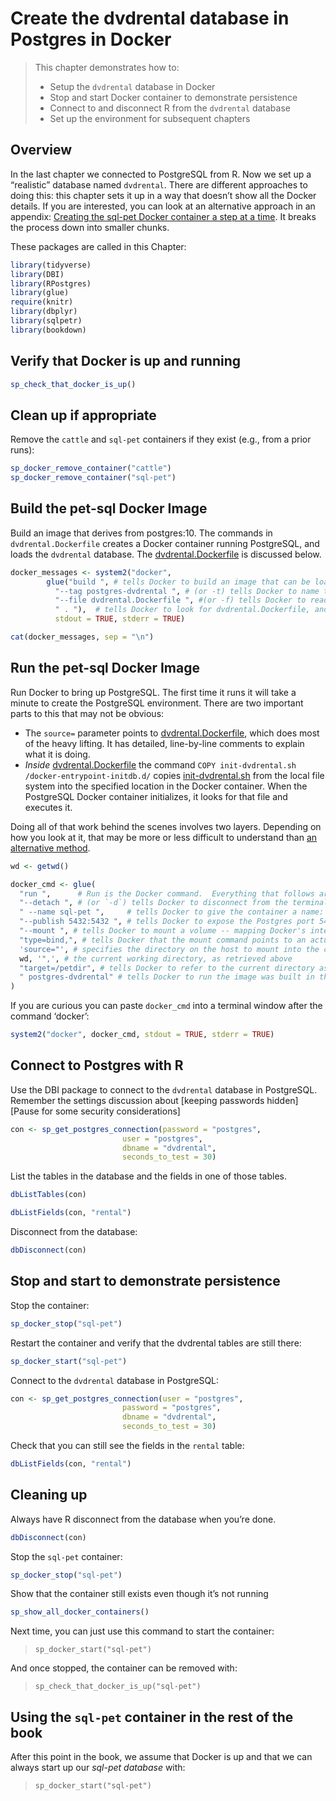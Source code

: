 # Create the dvdrental database in Postgres in Docker {#chapter_setup-dvdrental-db}

> This chapter demonstrates how to:
>
>  * Setup the `dvdrental` database in Docker
>  * Stop and start Docker container to demonstrate persistence
>  * Connect to and disconnect R from the `dvdrental` database
>  * Set up the environment for subsequent chapters

## Overview

In the last chapter we connected to PostgreSQL from R.  Now we set up a "realistic" database named `dvdrental`. There are different approaches to doing this: this chapter sets it up in a way that doesn't show all the Docker details.  If you are interested, you can look at an alternative approach in an appendix: [Creating the sql-pet Docker container a step at a time](#step-at-a-time-docker).  It breaks the process down into smaller chunks.

These packages are called in this Chapter:
```r
library(tidyverse)
library(DBI)
library(RPostgres)
library(glue)
require(knitr)
library(dbplyr)
library(sqlpetr)
library(bookdown)
```

## Verify that Docker is up and running
```r
sp_check_that_docker_is_up()
```

## Clean up if appropriate
Remove the `cattle` and `sql-pet` containers if they exist (e.g., from a prior runs):
```r
sp_docker_remove_container("cattle")
sp_docker_remove_container("sql-pet")
```
## Build the pet-sql Docker Image

Build an image that derives from postgres:10.  The commands in `dvdrental.Dockerfile` creates a Docker container running PostgreSQL, and loads the `dvdrental` database.  The [dvdrental.Dockerfile](./dvdrental.Dockerfile) is discussed below.  
```r

docker_messages <- system2("docker", 
        glue("build ", # tells Docker to build an image that can be loaded as a container
          "--tag postgres-dvdrental ", # (or -t) tells Docker to name the image
          "--file dvdrental.Dockerfile ", #(or -f) tells Docker to read `build` instructions from the dvdrental.Dockerfile
          " . "),  # tells Docker to look for dvdrental.Dockerfile, and files it references, in the current directory
          stdout = TRUE, stderr = TRUE)

cat(docker_messages, sep = "\n")
```

## Run the pet-sql Docker Image
Run Docker to bring up PostgreSQL.  The first time it runs it will take a minute to create the PostgreSQL environment.  There are two important parts to this that may not be obvious:

  * The `source=` parameter points to [dvdrental.Dockerfile](./dvdrental.Dockerfile), which does most of the heavy lifting.  It has detailed, line-by-line comments to explain what it is doing.  
  *  *Inside* [dvdrental.Dockerfile](./dvdrental.Dockerfile) the command `COPY init-dvdrental.sh /docker-entrypoint-initdb.d/` copies  [init-dvdrental.sh](init-dvdrental.sh) from the local file system into the specified location in the Docker container.  When the PostgreSQL Docker container initializes, it looks for that file and executes it. 
  
Doing all of that work behind the scenes involves two layers.  Depending on how you look at it, that may be more or less difficult to understand than [an alternative method]((#step-at-a-time-docker)).

```r
wd <- getwd()

docker_cmd <- glue(
  "run ",      # Run is the Docker command.  Everything that follows are `run` parameters.
  "--detach ", # (or `-d`) tells Docker to disconnect from the terminal / program issuing the command
  " --name sql-pet ",     # tells Docker to give the container a name: `sql-pet`
  "--publish 5432:5432 ", # tells Docker to expose the Postgres port 5432 to the local network with 5432
  "--mount ", # tells Docker to mount a volume -- mapping Docker's internal file structure to the host file structure
  "type=bind,", # tells Docker that the mount command points to an actual file on the host system
  'source="', # specifies the directory on the host to mount into the container at the mount point specified by `target=`
  wd, '",', # the current working directory, as retrieved above
  "target=/petdir", # tells Docker to refer to the current directory as "/petdir" in its file system
  " postgres-dvdrental" # tells Docker to run the image was built in the previous step
)
```

If you are curious you can paste  `docker_cmd` into a terminal window after the command 'docker':
```r
system2("docker", docker_cmd, stdout = TRUE, stderr = TRUE)
```
## Connect to Postgres with R

Use the DBI package to connect to the `dvdrental` database in PostgreSQL.  Remember the settings discussion about [keeping passwords hidden][Pause for some security considerations]

```r
con <- sp_get_postgres_connection(password = "postgres",
                         user = "postgres",
                         dbname = "dvdrental",
                         seconds_to_test = 30)
```

List the tables in the database and the fields in one of those tables.  
```r
dbListTables(con)

dbListFields(con, "rental")
```

Disconnect from the database:
```r
dbDisconnect(con)

```
## Stop and start to demonstrate persistence

Stop the container:
```r
sp_docker_stop("sql-pet")
```
Restart the container and verify that the dvdrental tables are still there:
```r
sp_docker_start("sql-pet")
```
Connect to the `dvdrental` database in PostgreSQL:
```r
con <- sp_get_postgres_connection(user = "postgres",
                         password = "postgres",
                         dbname = "dvdrental",
                         seconds_to_test = 30)
```

Check that you can still see the fields in the `rental` table:
```r
dbListFields(con, "rental")
```

## Cleaning up

Always have R disconnect from the database when you're done.
```r

dbDisconnect(con)

```

Stop the `sql-pet` container:
```r
sp_docker_stop("sql-pet")
```
Show that the container still exists even though it's not running

```r
sp_show_all_docker_containers()

```

Next time, you can just use this command to start the container: 

> `sp_docker_start("sql-pet")`

And once stopped, the container can be removed with:

> `sp_check_that_docker_is_up("sql-pet")`

## Using the `sql-pet` container in the rest of the book

After this point in the book, we assume that Docker is up and that we can always start up our *sql-pet database* with:

> `sp_docker_start("sql-pet")`
